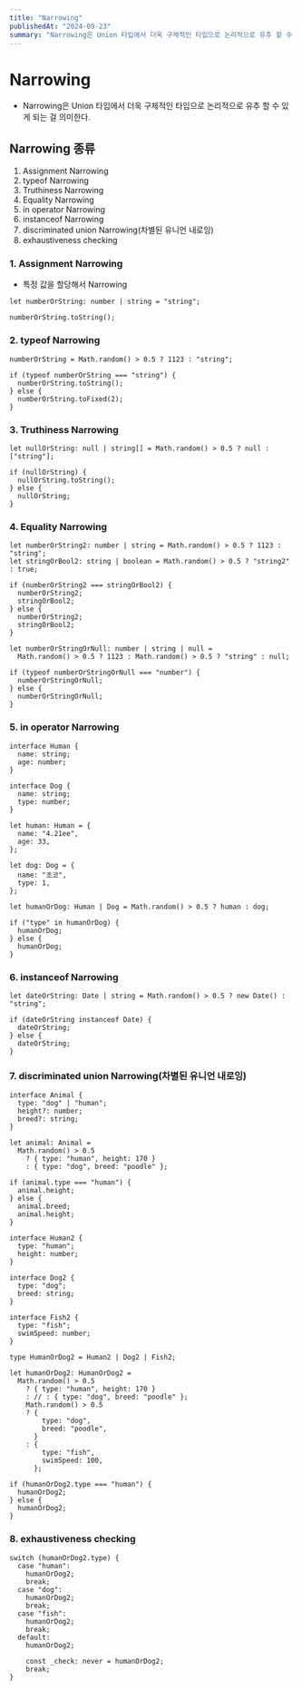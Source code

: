 ```yaml
---
title: "Narrowing"
publishedAt: "2024-09-23"
summary: "Narrowing은 Union 타입에서 더욱 구체적인 타입으로 논리적으로 유추 할 수 있게 되는 걸 의미한다."
---
```


# Narrowing

- Narrowing은 Union 타입에서 더욱 구체적인 타입으로 논리적으로 유추 할 수 있게 되는 걸 의미한다.

## Narrowing 종류

1. Assignment Narrowing
2. typeof Narrowing
3. Truthiness Narrowing
4. Equality Narrowing
5. in operator Narrowing
6. instanceof Narrowing
7. discriminated union Narrowing(차별된 유니언 내로잉)
8. exhaustiveness checking

### 1. Assignment Narrowing

- 특정 값을 할당해서 Narrowing

```tsx
let numberOrString: number | string = "string";

numberOrString.toString();
```

### 2. typeof Narrowing

```tsx
numberOrString = Math.random() > 0.5 ? 1123 : "string";

if (typeof numberOrString === "string") {
  numberOrString.toString();
} else {
  numberOrString.toFixed(2);
}
```

### 3. Truthiness Narrowing

```tsx
let nullOrString: null | string[] = Math.random() > 0.5 ? null : ["string"];

if (nullOrString) {
  nullOrString.toString();
} else {
  nullOrString;
}
```

### 4. Equality Narrowing

```tsx
let numberOrString2: number | string = Math.random() > 0.5 ? 1123 : "string";
let stringOrBool2: string | boolean = Math.random() > 0.5 ? "string2" : true;

if (numberOrString2 === stringOrBool2) {
  numberOrString2;
  stringOrBool2;
} else {
  numberOrString2;
  stringOrBool2;
}

let numberOrStringOrNull: number | string | null =
  Math.random() > 0.5 ? 1123 : Math.random() > 0.5 ? "string" : null;

if (typeof numberOrStringOrNull === "number") {
  numberOrStringOrNull;
} else {
  numberOrStringOrNull;
}
```

### 5. in operator Narrowing

```tsx
interface Human {
  name: string;
  age: number;
}

interface Dog {
  name: string;
  type: number;
}

let human: Human = {
  name: "4.21ee",
  age: 33,
};

let dog: Dog = {
  name: "초코",
  type: 1,
};

let humanOrDog: Human | Dog = Math.random() > 0.5 ? human : dog;

if ("type" in humanOrDog) {
  humanOrDog;
} else {
  humanOrDog;
}
```

### 6. instanceof Narrowing

```tsx
let dateOrString: Date | string = Math.random() > 0.5 ? new Date() : "string";

if (dateOrString instanceof Date) {
  dateOrString;
} else {
  dateOrString;
}
```

### 7. discriminated union Narrowing(차별된 유니언 내로잉)

```tsx
interface Animal {
  type: "dog" | "human";
  height?: number;
  breed?: string;
}

let animal: Animal =
  Math.random() > 0.5
    ? { type: "human", height: 170 }
    : { type: "dog", breed: "poodle" };

if (animal.type === "human") {
  animal.height;
} else {
  animal.breed;
  animal.height;
}

interface Human2 {
  type: "human";
  height: number;
}

interface Dog2 {
  type: "dog";
  breed: string;
}

interface Fish2 {
  type: "fish";
  swimSpeed: number;
}

type HumanOrDog2 = Human2 | Dog2 | Fish2;

let humanOrDog2: HumanOrDog2 =
  Math.random() > 0.5
    ? { type: "human", height: 170 }
    : // : { type: "dog", breed: "poodle" };
    Math.random() > 0.5
    ? {
        type: "dog",
        breed: "poodle",
      }
    : {
        type: "fish",
        swimSpeed: 100,
      };

if (humanOrDog2.type === "human") {
  humanOrDog2;
} else {
  humanOrDog2;
}
```

### 8. exhaustiveness checking

```tsx
switch (humanOrDog2.type) {
  case "human":
    humanOrDog2;
    break;
  case "dog":
    humanOrDog2;
    break;
  case "fish":
    humanOrDog2;
    break;
  default:
    humanOrDog2;

    const _check: never = humanOrDog2;
    break;
}
```

